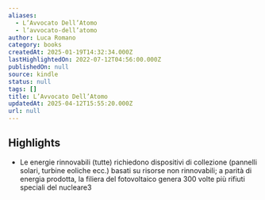 ```yaml
---
aliases:
  - L’Avvocato Dell’Atomo
  - l’avvocato-dell’atomo
author: Luca Romano
category: books
createdAt: 2025-01-19T14:32:34.000Z
lastHighlightedOn: 2022-07-12T04:56:00.000Z
publishedOn: null
source: kindle
status: null
tags: []
title: L’Avvocato Dell’Atomo
updatedAt: 2025-04-12T15:55:20.000Z
url: null
---
```

## Highlights

- Le energie rinnovabili (tutte) richiedono dispositivi di collezione (pannelli solari, turbine eoliche ecc.) basati su risorse non rinnovabili; a parità di energia prodotta, la filiera del fotovoltaico genera 300 volte più rifiuti speciali del nucleare3
